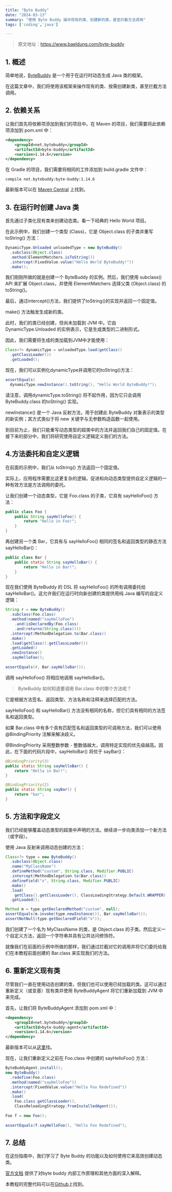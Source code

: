 ```yaml
---
title: "Byte Buddy"
date: "2024-03-13"
summary: "使用 Byte Buddy 操作现有的类、创建新的类，甚至拦截方法调用"
tags: ['coding','java']

---
```


> 原文地址：https://www.baeldung.com/byte-buddy

## 1. 概述

简单地说，[ByteBuddy](http://bytebuddy.net/#/) 是一个用于在运行时动态生成 Java 类的框架。
 
在这篇文章中，我们将使用该框架来操作现有的类、按需创建新类，甚至拦截方法调用。

## 2. 依赖关系

让我们首先将依赖项添加到我们的项目中。在 Maven 的项目，我们需要将此依赖项添加到 pom.xml 中：

```xml
<dependency>
    <groupId>net.bytebuddy</groupId>
    <artifactId>byte-buddy</artifactId>
    <version>1.14.6</version>
</dependency>
```

在 Gradle 的项目，我们需要将相同的工件添加到 build.gradle 文件中：

```
compile net.bytebuddy:byte-buddy:1.14.6
```

最新版本可以在  [Maven Central](https://mvnrepository.com/artifact/net.bytebuddy/byte-buddy) 上找到。

## 3. 在运行时创建 Java 类

首先通过子类化现有类来创建动态类。看一下经典的 Hello World 项目。

在此示例中，我们创建一个类型 (Class)，它是 Object.class 的子类并重写 toString() 方法：

```java
DynamicType.Unloaded unloadedType = new ByteBuddy()
  .subclass(Object.class)
  .method(ElementMatchers.isToString())
  .intercept(FixedValue.value("Hello World ByteBuddy!"))
  .make();
```

我们刚刚所做的就是创建一个 ByteBuddy 的实例。然后，我们使用 subclass() API 来扩展 Object.class，并使用 ElementMatchers 选择父类 (Object.class) 的 toString()。

最后，通过intercept()方法，我们提供了toString()的实现并返回一个固定值。

make() 方法触发生成新的类。

此时，我们的类已经创建，但尚未加载到 JVM 中。它由 DynamicType.Unloaded 的实例表示，它是生成类型的二进制形式。

因此，我们需要将生成的类加载到JVM中才能使用：

```java
Class<?> dynamicType = unloadedType.load(getClass()
  .getClassLoader())
  .getLoaded();
```

现在，我们可以实例化dynamicType并调用它的toString()方法：

```java
assertEquals(
  dynamicType.newInstance().toString(), "Hello World ByteBuddy!");
```

请注意，调用dynamicType.toString() 将不起作用，因为它只会调用ByteBuddy.class 的toString() 实现。

newInstance() 是一个 Java 反射方法，用于创建此 ByteBuddy 对象表示的类型的新实例；其方式类似于将 new 关键字与无参数构造函数一起使用。

到目前为止，我们只能重写动态类型的超类中的方法并返回我们自己的固定值。在接下来的部分中，我们将研究使用自定义逻辑定义我们的方法。

## 4.方法委托和自定义逻辑

在前面的示例中，我们从 toString() 方法返回一个固定值。

实际上，应用程序需要比这更复杂的逻辑。促进和向动态类型提供自定义逻辑的一种有效方法是方法调用的委托。

让我们创建一个动态类型，它是 Foo.class 的子类，它具有 sayHelloFoo() 方法：

```java
public class Foo {
    public String sayHelloFoo() {
        return "Hello in Foo!";
    }
}
```

再创建另一个类 Bar，它具有与 sayHelloFoo() 相同的签名和返回类型的静态方法 sayHelloBar()：

```java
public class Bar {
    public static String sayHelloBar() {
        return "Hello in Bar!";
    }
}
```

现在我们使用 ByteBuddy 的 DSL 将 sayHelloFoo() 的所有调用委托给 sayHelloBar()。这允许我们在运行时向新创建的类提供用纯 Java 编写的自定义逻辑：

```java
String r = new ByteBuddy()
  .subclass(Foo.class)
  .method(named("sayHelloFoo")
    .and(isDeclaredBy(Foo.class)
    .and(returns(String.class))))        
  .intercept(MethodDelegation.to(Bar.class))
  .make()
  .load(getClass().getClassLoader())
  .getLoaded()
  .newInstance()
  .sayHelloFoo();
        
assertEquals(r, Bar.sayHelloBar());
```

调用 sayHelloFoo() 将相应地调用 sayHelloBar()。

> ByteBuddy 如何知道要调用 Bar.class 中的哪个方法呢？

它是根据方法签名、返回类型、方法名称和注释来选择匹配的方法。
  
sayHelloFoo() 和 sayHelloBar() 方法没有相同的名称，但它们具有相同的方法签名和返回类型。
 
如果 Bar.class 中有多个具有匹配签名和返回类型的可调用方法，我们可以使用 @BindingPriority 注解来解决歧义。

@BindingPriority 采用整数参数 - 整数值越大，调用特定实现的优先级越高。因此，在下面的代码片段中，sayHelloBar() 将优于 sayBar()：

```java
@BindingPriority(3)
public static String sayHelloBar() { 
    return "Holla in Bar!"; 
}

@BindingPriority(2)
public static String sayBar() { 
    return "bar"; 
}
```

## 5. 方法和字段定义

我们已经能够覆盖动态类型的超类中声明的方法。继续进一步向类添加一个新方法（或字段）。

使用 Java 反射来调用动态创建的方法：

```java
Class<?> type = new ByteBuddy()
  .subclass(Object.class)
  .name("MyClassName")
  .defineMethod("custom", String.class, Modifier.PUBLIC)
  .intercept(MethodDelegation.to(Bar.class))
  .defineField("x", String.class, Modifier.PUBLIC)
  .make()
  .load(
    getClass().getClassLoader(), ClassLoadingStrategy.Default.WRAPPER)
  .getLoaded();

Method m = type.getDeclaredMethod("custom", null);
assertEquals(m.invoke(type.newInstance()), Bar.sayHelloBar());
assertNotNull(type.getDeclaredField("x"));
```


我们创建了一个名为 MyClassName 的类，是 Object.class 的子类。然后定义一个自定义方法，返回一个字符串并具有公共访问修饰符。

就像我们在前面的示例中所做的那样，我们通过拦截对它的调用并将它们委托给我们在本教程前面创建的 Bar.class 来实现我们的方法。

## 6. 重新定义现有类

尽管我们一直在使用动态创建的类，但我们也可以使用已经加载的类。这可以通过重新定义（或变基）现有类并使用 ByteBuddyAgent 将它们重新加载到 JVM 中来完成。

首先，让我们将 ByteBuddyAgent 添加到 pom.xml 中：

```xml
<dependency>
    <groupId>net.bytebuddy</groupId>
    <artifactId>byte-buddy-agent</artifactId>
    <version>1.14.6</version>
</dependency>
```

最新版本可以从[这里](https://mvnrepository.com/artifact/net.bytebuddy/byte-buddy-agent)找。

现在，让我们重新定义之前在 Foo.class 中创建的 sayHelloFoo() 方法：

```java
ByteBuddyAgent.install();
new ByteBuddy()
  .redefine(Foo.class)
  .method(named("sayHelloFoo"))
  .intercept(FixedValue.value("Hello Foo Redefined"))
  .make()
  .load(
    Foo.class.getClassLoader(), 
    ClassReloadingStrategy.fromInstalledAgent());
  
Foo f = new Foo();
 
assertEquals(f.sayHelloFoo(), "Hello Foo Redefined");
```

## 7. 总结

在这份指南中，我们学习了 Byte Buddy 的功能以及如何使用它来高效创建动态类。

[官方文档](http://bytebuddy.net/#/tutorial) 提供了对byte buddy 内部工作原理和其他方面的深入解释。

本教程的完整代码可以在[Github](https://github.com/eugenp/tutorials/tree/master/libraries-bytecode)上找到。
